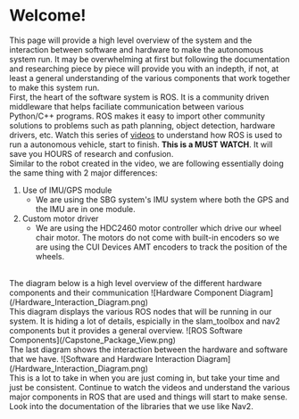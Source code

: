 
# Welcome!
This page will provide a high level overview of the system and the interaction between software and hardware to make the autonomous system run.
It may be overwhelming at first but following the documentation and researching piece by piece will provide you with an indepth, if not,
at least a general understanding of the various components that work together to make this system run. 
<br/>
First, the heart of the software system is ROS. It is a community driven middleware that helps faciliate communication between various Python/C++ 
programs. ROS makes it easy to import other community solutions to problems such as path planning, object detection, hardware drivers, etc. 
Watch this series of [videos](https://www.youtube.com/watch?v=OWeLUSzxMsw&list=PLunhqkrRNRhYAffV8JDiFOatQXuU-NnxT) 
to understand how ROS is used to run a autonomous vehicle, start to finish. 
**This is a MUST WATCH**. It will save you HOURS of research and confusion.
<br/>
Similar to the robot created in the video, we are following essentially doing the same thing with 2 major differences:
1. Use of IMU/GPS module 
    - We are using the SBG system's IMU system where both the GPS and the IMU are in one module. 
2. Custom motor driver
    - We are using the HDC2460 motor controller which drive our wheel chair motor. The motors do not come with built-in
    encoders so we are using the CUI Devices AMT encoders to track the position of the wheels.
<br/>
The diagram below is a high level overview of the different hardware components and their communication
![Hardware Component Diagram](/Hardware_Interaction_Diagram.png)

<br/>
This diagram displays the various ROS nodes that will be running in our system. It is hiding a lot of details, espicially in the slam_toolbox and nav2
components but it provides a general overview.
![ROS Software Components](/Capstone_Package_View.png)
<br/>
The last diagram shows the interaction between the hardware and software that we have.
![Software and Hardware Interaction Diagram](/Hardware_Interaction_Diagram.png)

<br/>
This is a lot to take in when you are just coming in, but take your time and just be consistent. Continue to watch the videos and understand 
the various major components in ROS that are used and things will start to make sense. Look into the documentation of the libraries that we use 
like Nav2.
<br/>
